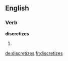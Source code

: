 ==English==

===Verb===
'''discretizes'''

# {{en-third-person singular of|discretize}}

[[de:discretizes]]
[[fr:discretizes]]